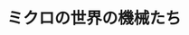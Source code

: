 ﻿---
title: "ミクロの世界の機械たち"
category: "工学院"
vol: "44"
interviewee: "下河邊 明 "
url: ""
tags: []
pdf: "44-2.pdf"
career: ""
preface: "下河邊では微小な世界に関する様々な研究が行われている。ここでは、マイクロマシンと超精密位置決めに関するものを中心に、その研究を紹介した。"
---
